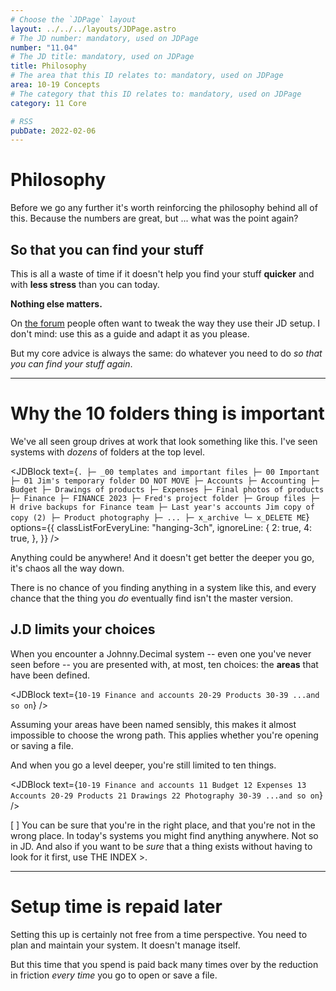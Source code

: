 ```yaml
---
# Choose the `JDPage` layout
layout: ../../../layouts/JDPage.astro
# The JD number: mandatory, used on JDPage
number: "11.04"
# The JD title: mandatory, used on JDPage
title: Philosophy
# The area that this ID relates to: mandatory, used on JDPage
area: 10-19 Concepts
# The category that this ID relates to: mandatory, used on JDPage
category: 11 Core

# RSS
pubDate: 2022-02-06
---
```



# Philosophy

Before we go any further it's worth reinforcing the philosophy behind all of this. Because the numbers are great, but ... what was the point again?

## So that you can find your stuff

This is all a waste of time if it doesn't help you find your stuff **quicker** and with **less stress** than you can today.

**Nothing else matters.**

On [the forum](/20-29_community/21_forums_and_chat/21.01_the_forum) people often want to tweak the way they use their JD setup. I don't mind: use this as a guide and adapt it as you please.

But my core advice is always the same: do whatever you need to do _so that you can find your stuff again_.

---

# Why the 10 folders thing is important

We've all seen group drives at work that look something like this. I've seen systems with _dozens_ of folders at the top level.

<JDBlock
  text={`
.
├─ _00 templates and important files
├─ 00 Important
├─ 01 Jim's temporary folder DO NOT MOVE
├─ Accounts
├─ Accounting
├─ Budget
├─ Drawings of products
├─ Expenses
├─ Final photos of products
├─ Finance
├─ FINANCE 2023
├─ Fred's project folder
├─ Group files
├─ H drive backups for Finance team
├─ Last year's accounts Jim copy of copy (2)
├─ Product photography
├─ ...
├─ x_archive
└─ x_DELETE ME
`}
  options={{
    classListForEveryLine: "hanging-3ch",
    ignoreLine: {
      2: true,
      4: true,
    },
  }}
/>

Anything could be anywhere! And it doesn't get better the deeper you go, it's chaos all the way down.

There is no chance of you finding anything in a system like this, and every chance that the thing you _do_ eventually find isn't the master version.

## J.D limits your choices

When you encounter a Johnny.Decimal system -- even one you've never seen before -- you are presented with, at most, ten choices: the **areas** that have been defined.

<JDBlock
  text={`
10-19 Finance and accounts
20-29 Products
30-39 ...and so on
`}
/>

Assuming your areas have been named sensibly, this makes it almost impossible to choose the wrong path. This applies whether you're opening or saving a file.

And when you go a level deeper, you're still limited to ten things.

<JDBlock
  text={`
10-19 Finance and accounts
   11 Budget
   12 Expenses
   13 Accounts
20-29 Products
   21 Drawings
   22 Photography
30-39 ...and so on
`}
/>

[ ] You can be sure that you're in the right place, and that you're not in the wrong place. In today's systems you might find anything anywhere. Not so in JD. And also if you want to be _sure_ that a thing exists without having to look for it first, use THE INDEX >.

---

# Setup time is repaid later

Setting this up is certainly not free from a time perspective. You need to plan and maintain your system. It doesn't manage itself.

But this time that you spend is paid back many times over by the reduction in friction _every time_ you go to open or save a file.
